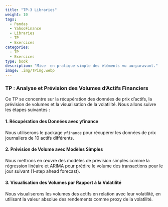 ```yaml
---
title: "TP-3 Libraries"
weight: 10
tags:
  - Pandas
  - YahooFinance
  - Libraries
  - TP
  - Exercices
categories:
  - TP
  - Exercices
type: book
description: "Mise  en pratique simple des éléments vu aurparavant."
image: .img/TPimg.webp
---
```



### TP : Analyse et Prévision des Volumes d'Actifs Financiers

Ce TP se concentre sur la récupération des données de prix d'actifs, la prévision de volumes et la visualisation de la volatilité. Nous allons suivre les étapes suivantes :

#### 1. Récupération des Données avec yfinance
Nous utiliserons le package `yfinance` pour récupérer les données de prix journaliers de 10 actifs différents.

#### 2. Prévision de Volume avec Modèles Simples
Nous mettrons en œuvre des modèles de prévision simples comme la régression linéaire et ARIMA pour prédire le volume des transactions pour le jour suivant (1-step ahead forecast).

#### 3. Visualisation des Volumes par Rapport à la Volatilité
Nous visualiserons les volumes des actifs en relation avec leur volatilité, en utilisant la valeur absolue des rendements comme proxy de la volatilité.
